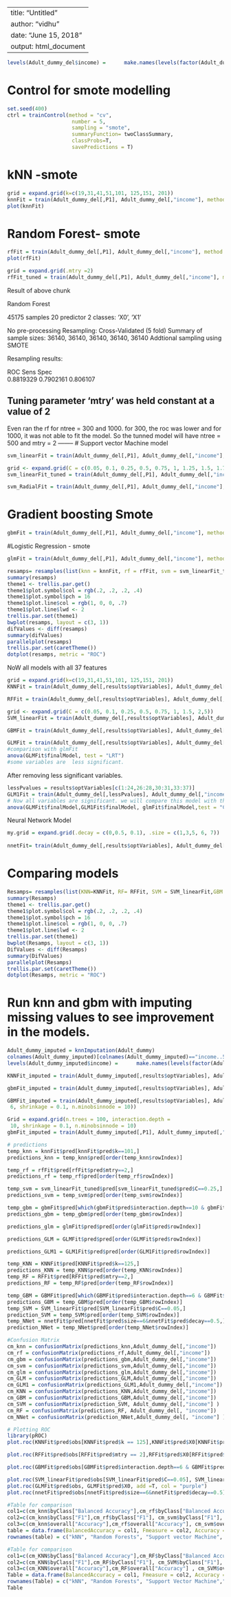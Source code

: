 --
title: "Untitled"
author: "vidhu"
date: "June 15, 2018"
output: html_document
---

```r

levels(Adult_dummy_del$income) =      make.names(levels(factor(Adult_dummy_del$income)))

```
# Control for smote modelling
```r
set.seed(400)
ctrl = trainControl(method = "cv", 
                     number = 5, 
                     sampling = "smote",
                     summaryFunction= twoClassSummary, 
                     classProbs=T,
                     savePredictions = T)
```
# kNN -smote
```r
grid = expand.grid(k=c(19,31,41,51,101, 125,151, 201))
knnFit = train(Adult_dummy_del[,P1], Adult_dummy_del[,"income"], method = "knn", use.all = T,trControl = ctrl, metric = "ROC", tuneGrid = grid)
plot(knnFit)
```


# Random Forest- smote
```r
rfFit = train(Adult_dummy_del[,P1], Adult_dummy_del[,"income"], method = "rf", trControl = ctrl, metric = "ROC", tuneLength = 5)
plot(rfFit)
```

```r
grid = expand.grid(.mtry =2)
rfFit_tuned = train(Adult_dummy_del[,P1], Adult_dummy_del[,"income"], method = "rf", trControl = ctrl, metric = "ROC",ntree =100, tuneGrid = grid)

```

Result of above chunk

Random Forest 

45175 samples
   20 predictor
    2 classes: 'X0', 'X1' 

No pre-processing
Resampling: Cross-Validated (5 fold) 
Summary of sample sizes: 36140, 36140, 36140, 36140, 36140 
Addtional sampling using SMOTE

Resampling results:

  ROC        Sens       Spec    
  0.8819329  0.7902161  0.806107

Tuning parameter 'mtry' was held constant at a value of 2
--------
Even ran the rf for ntree = 300 and 1000. 
for 300, the roc was lower and for 1000, it was not able to fit the model. So the tunned model will have ntree = 500 and mtry = 2
--------
# Support vector Machine model
```r

svm_linearFit = train(Adult_dummy_del[,P1], Adult_dummy_del[,"income"], method = "svmLinear", trControl = ctrl, metric = "ROC", tuneLength = 20)

```


```r
grid <- expand.grid(C = c(0.05, 0.1, 0.25, 0.5, 0.75, 1, 1.25, 1.5, 1.75, 2,5))
svm_linearFit_tuned = train(Adult_dummy_del[,P1], Adult_dummy_del[,"income"], method = "svmLinear", trControl = ctrl, metric = "ROC", tuneGrid = grid)

```

```r

svm_RadialFit = train(Adult_dummy_del[,P1], Adult_dummy_del[,"income"], method = "svmRadial", trControl = ctrl, metric = "ROC", tuneLength = 10)

```



# Gradient boosting Smote

```r

gbmFit = train(Adult_dummy_del[,P1], Adult_dummy_del[,"income"], method = "gbm", trControl = ctrl, metric = "ROC", tuneLength = 10)

```

#Logistic Regression - smote
```r
glmFit = train(Adult_dummy_del[,P1], Adult_dummy_del[,"income"], method = "glm", trControl = ctrl, metric = "ROC", family="binomial")

```


```r
resamps= resamples(list(knn = knnFit, rf = rfFit, svm = svm_linearFit_tuned, gbm = gbmFit, glm = glmFit))
summary(resamps)
theme1 <- trellis.par.get()
theme1$plot.symbol$col = rgb(.2, .2, .2, .4)
theme1$plot.symbol$pch = 16
theme1$plot.line$col = rgb(1, 0, 0, .7)
theme1$plot.line$lwd <- 2
trellis.par.set(theme1)
bwplot(resamps, layout = c(3, 1))
difValues <- diff(resamps)
summary(difValues)
parallelplot(resamps)
trellis.par.set(caretTheme())
dotplot(resamps, metric = "ROC")

```




NoW all models with all 37 features
```r
grid = expand.grid(k=c(19,31,41,51,101, 125,151, 201))
KNNFit = train(Adult_dummy_del[,results$optVariables], Adult_dummy_del[,"income"], method = "knn", use.all = T,trControl = ctrl, metric = "ROC", tuneGrid = grid)
```

```r
RFFit = train(Adult_dummy_del[,results$optVariables], Adult_dummy_del[,"income"], method = "rf", trControl = ctrl, metric = "ROC", tuneLength = 5)

```

```r
grid <- expand.grid(C = c(0.05, 0.1, 0.25, 0.5, 0.75, 1, 1.5, 2,5))
SVM_linearFit = train(Adult_dummy_del[,results$optVariables], Adult_dummy_del[,"income"], method = "svmLinear", trControl = ctrl, metric = "ROC", tuneGrid = grid)


```


```r

GBMFit = train(Adult_dummy_del[,results$optVariables], Adult_dummy_del[,"income"], method = "gbm", trControl = ctrl, metric = "ROC", tuneLength = 10)

```


```r
GLMFit = train(Adult_dummy_del[,results$optVariables], Adult_dummy_del[,"income"], method = "glm", trControl = ctrl, metric = "ROC", family="binomial")
#comparison with glmFit
anova(GLMFit$finalModel, test = "LRT")
#some variables are  less significant.
```


After removing less significant variables.
```r
lessPvalues = results$optVariables[c(1:24,26:28,30:31,33:37)]
GLM1Fit = train(Adult_dummy_del[,lessPvalues], Adult_dummy_del[,"income"], method = "glm", trControl = ctrl, metric = "ROC", family="binomial")
# Now all variables are significant. we will compare this model with the glmFit.
anova(GLMFit$finalModel,GLM1Fit$finalModel, glmFit$finalModel,test = "Chisq")
```

Neural Network Model
```r
my.grid = expand.grid(.decay = c(0,0.5, 0.1), .size = c(1,3,5, 6, 7))
  
nnetFit= train(Adult_dummy_del[,results$optVariables], Adult_dummy_del[,"income"], method='nnet', trControl = ctrl, metric = "ROC", tuneGrid = my.grid, maxit= 200)
```

# Comparing models
```r
Resamps= resamples(list(KNN=KNNFit, RF= RFFit, SVM = SVM_linearFit,GBM = GBMFit, GLM =GLMFit, NNet= nnetFit))
summary(Resamps)
theme1 <- trellis.par.get()
theme1$plot.symbol$col = rgb(.2, .2, .2, .4)
theme1$plot.symbol$pch = 16
theme1$plot.line$col = rgb(1, 0, 0, .7)
theme1$plot.line$lwd <- 2
trellis.par.set(theme1)
bwplot(Resamps, layout = c(3, 1))
DifValues <- diff(Resamps)
summary(DifValues)
parallelplot(Resamps)
trellis.par.set(caretTheme())
dotplot(Resamps, metric = "ROC")

```


# Run knn and gbm with imputing missing values to see improvement in the models.
```r
Adult_dummy_imputed = knnImputation(Adult_dummy)
colnames(Adult_dummy_imputed)[colnames(Adult_dummy_imputed)=="income..50K"] = "income"
levels(Adult_dummy_imputed$income) =      make.names(levels(factor(Adult_dummy_imputed$income)))
```

```r
KNNFit_imputed = train(Adult_dummy_imputed[,results$optVariables], Adult_dummy_imputed[,"income"], method = "knn", use.all = T,trControl = ctrl, metric = "ROC", tuneGrid = expand.grid(k= 125))
```

```r
gbmFit_imputed = train(Adult_dummy_imputed[,results$optVariables], Adult_dummy_imputed[,"income"], method = "gbm",trControl = ctrl, metric = "ROC", tuneGrid = expand.grid(n.trees = 100, interaction.depth = 10 , shrinkage = 0.1, n.minobsinnode = 10))
```

```r
GBMFit_imputed = train(Adult_dummy_imputed[,results$optVariables], Adult_dummy_imputed[,"income"], method = "gbm",trControl = ctrl, metric = "ROC", tuneGrid = expand.grid(n.trees = 450, interaction.depth =
 6, shrinkage = 0.1, n.minobsinnode = 10))

```

```r
Grid = expand.grid(n.trees = 100, interaction.depth =
 10, shrinkage = 0.1, n.minobsinnode = 10)
gbmFit_imputed = train(Adult_dummy_imputed[,P1], Adult_dummy_imputed[,"income"], method = "gbm", trControl = ctrl, metric = "ROC", tuneGrid = Grid)
```

```r
# predictions
temp_knn = knnFit$pred[knnFit$pred$k==101,]
predictions_knn = temp_knn$pred[order(temp_knn$rowIndex)]

temp_rf = rfFit$pred[rfFit$pred$mtry==2,]
predictions_rf = temp_rf$pred[order(temp_rf$rowIndex)]

temp_svm = svm_linearFit_tuned$pred[svm_linearFit_tuned$pred$C==0.25,]
predictions_svm = temp_svm$pred[order(temp_svm$rowIndex)]

temp_gbm = gbmFit$pred[which(gbmFit$pred$interaction.depth==10 & gbmFit$pred$n.trees==100 & gbmFit$pred$shrinkage==0.1& gbmFit$pred$n.minobsinnode == 10),]
predictions_gbm = temp_gbm$pred[order(temp_gbm$rowIndex)]

predictions_glm = glmFit$pred$pred[order(glmFit$pred$rowIndex)]

predictions_GLM = GLMFit$pred$pred[order(GLMFit$pred$rowIndex)]

predictions_GLM1 = GLM1Fit$pred$pred[order(GLM1Fit$pred$rowIndex)]

temp_KNN = KNNFit$pred[KNNFit$pred$k==125,]
predictions_KNN = temp_KNN$pred[order(temp_KNN$rowIndex)]
temp_RF = RFFit$pred[RFFit$pred$mtry==2,]
predictions_RF = temp_RF$pred[order(temp_RF$rowIndex)]

temp_GBM = GBMFit$pred[which(GBMFit$pred$interaction.depth==6 & GBMFit$pred$n.trees==450 & GBMFit$pred$shrinkage==0.1, GBMFit$pred$n.minobsinnode == 10),]
predictions_GBM = temp_GBM$pred[order(temp_GBM$rowIndex)]
temp_SVM = SVM_linearFit$pred[SVM_linearFit$pred$C==0.05,]
prediction_SVM = temp_SVM$pred[order(temp_SVM$rowIndex)]
temp_NNet = nnetFit$pred[nnetFit$pred$size==6&nnetFit$pred$decay==0.5,]
prediction_NNet = temp_NNet$pred[order(temp_NNet$rowIndex)]

#Confusion Matrix
cm_knn = confusionMatrix(predictions_knn,Adult_dummy_del[,"income"])
cm_rf = confusionMatrix(predictions_rf,Adult_dummy_del[,"income"])
cm_gbm = confusionMatrix(predictions_gbm,Adult_dummy_del[,"income"])
cm_svm = confusionMatrix(predictions_svm,Adult_dummy_del[,"income"])
cm_glm = confusionMatrix(predictions_glm,Adult_dummy_del[,"income"])
cm_GLM = confusionMatrix(predictions_GLM,Adult_dummy_del[,"income"])
cm_GLM1 = confusionMatrix(predictions_GLM1,Adult_dummy_del[,"income"])
cm_KNN = confusionMatrix(predictions_KNN,Adult_dummy_del[,"income"])
cm_GBM = confusionMatrix(predictions_GBM,Adult_dummy_del[,"income"])
cm_SVM = confusionMatrix(prediction_SVM, Adult_dummy_del[,"income"] )
cm_RF = confusionMatrix(predictions_RF, Adult_dummy_del[, "income"])
cm_NNet = confusionMatrix(prediction_NNet,Adult_dummy_del[, "income"] )
```

```r
# Plotting ROC
library(pROC)
plot.roc(KNNFit$pred$obs[KNNFit$pred$k == 125],KNNFit$pred$X0[KNNFit$pred$k == 125], col = "blue")

plot.roc(RFFit$pred$obs[RFFit$pred$mtry == 2],RFFit$pred$X0[RFFit$pred$mtry == 2], add= T, col = "black")

plot.roc(GBMFit$pred$obs[GBMFit$pred$interaction.depth==6 & GBMFit$pred$n.trees==450 & GBMFit$pred$shrinkage==0.1& GBMFit$pred$n.minobsinnode == 10], GBMFit$pred$X0[GBMFit$pred$interaction.depth==6 & GBMFit$pred$n.trees==450 & GBMFit$pred$shrinkage==0.1& GBMFit$pred$n.minobsinnode == 10], add = T, col = "red")

plot.roc(SVM_linearFit$pred$obs[SVM_linearFit$pred$C==0.05], SVM_linearFit$pred$X0[SVM_linearFit$pred$C==0.05], add = T,col = "green")
plot.roc(GLMFit$pred$obs, GLMFit$pred$X0, add =T, col = "purple")
plot.roc(nnetFit$pred$obs[nnetFit$pred$size==6&nnetFit$pred$decay==0.5], nnetFit$pred$X0[nnetFit$pred$size==6&nnetFit$pred$decay==0.5], add = T, col = "yellow")

```



```r
#Table for comparison
col1=c(cm_knn$byClass["Balanced Accuracy"],cm_rf$byClass["Balanced Accuracy"], cm_svm$byClass["Balanced Accuracy"], cm_gbm$byClass["Balanced Accuracy"], cm_glm$byClass["Balanced Accuracy"])
col2=c(cm_knn$byClass["F1"],cm_rf$byClass["F1"], cm_svm$byClass["F1"], cm_gbm$byClass["F1"], cm_glm$byClass["F1"])
col3=c(cm_knn$overall["Accuracy"],cm_rf$overall["Accuracy"], cm_svm$overall["Accuracy"], cm_gbm$overall["Accuracy"], cm_glm$overall["Accuracy"])
table = data.frame(BalancedAccuracy = col1, Fmeasure = col2, Accuracy = col3)
rownames(table) = c("kNN", "Random Forests", "Support vector Machine", "Gradient Boost", "Regression")

#Table for comparison
col1=c(cm_KNN$byClass["Balanced Accuracy"],cm_RF$byClass["Balanced Accuracy"], cm_SVM$byClass["Balanced Accuracy"] , cm_GBM$byClass["Balanced Accuracy"], cm_GLM$byClass["Balanced Accuracy"], cm_NNet$byClass["Balanced Accuracy"])
col2=c(cm_KNN$byClass["F1"],cm_RF$byClass["F1"], cm_SVM$byClass["F1"], cm_GBM$byClass["F1"], cm_GLM$byClass["F1"], cm_NNet$byClass["F1"])
col3=c(cm_KNN$overall["Accuracy"],cm_RF$overall["Accuracy"] , cm_SVM$overall["Accuracy"], cm_GBM$overall["Accuracy"], cm_GLM$overall["Accuracy"], cm_NNet$overall["Accuracy"])
Table = data.frame(BalancedAccuracy = col1, Fmeasure = col2, Accuracy = col3)
rownames(Table) = c("kNN", "Random Forests", "Support Vector Machine","Gradient Boost","Generalized Linear Model", "Neural Network")
Table
```



